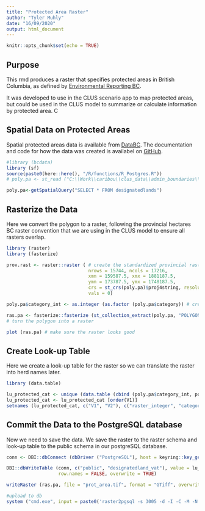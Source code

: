 ```yaml
---
title: "Protected Area Raster"
author: "Tyler Muhly"
date: "16/09/2020"
output: html_document
---
```


```r
knitr::opts_chunk$set(echo = TRUE)
```

## Purpose
This rmd produces a raster that specifies protected areas in British Columbia, as defined by [Environmental Reporting BC](https://www2.gov.bc.ca/gov/content/environment/research-monitoring-reporting/reporting/environmental-reporting-bc). 

It was developed to use in the CLUS scenario app to map protected areas, but could be used in the CLUS model to summarize or calculate information by protected area. C

## Spatial Data on Protected Areas
Spatial protected areas data is available from  [DataBC](https://catalogue.data.gov.bc.ca/dataset/land-designations-that-contribute-to-conservation-in-bc-spatial-data). The documentation and code for how the data was created is availabel on [GitHub](https://github.com/bcgov/land-designations-indicator). 

```r
#library (bcdata)
library (sf)
source(paste0(here::here(), "/R/functions/R_Postgres.R"))
# poly.pa <- st_read ("C:\\Work\\caribou\\clus_data\\admin_boundaries\\protected_areas\\provincial\\designatedlands\\designatedlands.shp",  stringsAsFactors = FALSE)

poly.pa<-getSpatialQuery("SELECT * FROM designatedlands")
```

## Rasterize the Data
Here we convert the polygon to a raster, following the provincial hectares BC raster convention that we are using in the CLUS model to ensure all rasters overlap.

```r
library (raster)
library (fasterize)

prov.rast <- raster::raster ( # create the standardized provincial raster with no data in it
                              nrows = 15744, ncols = 17216, 
                              xmn = 159587.5, xmx = 1881187.5, 
                              ymn = 173787.5, ymx = 1748187.5, 
                              crs = st_crs(poly.pa)$proj4string, resolution = c(100, 100), 
                              vals = 0)

poly.pa$category_int <- as.integer (as.factor (poly.pa$category)) # create an integer equivalent to category

ras.pa <- fasterize::fasterize (st_collection_extract(poly.pa, "POLYGON"), prov.rast, field = "category_int") 
# turn the polygon into a raster

plot (ras.pa) # make sure the raster looks good
```

## Create Look-up Table
Here we create a look-up table for the raster so we can translate the raster into herd names later.

```r
library (data.table)

lu_protected_cat <- unique (data.table (cbind (poly.pa$category_int, poly.pa$category)))
lu_protected_cat <- lu_protected_cat [order(V1)]
setnames (lu_protected_cat, c("V1", "V2"), c("raster_integer", "category"))

```

## Commit the Data to the PostgreSQL database
Now we need to save the data. We save the raster to the raster schema and look-up table to the public schema in our postgreSQL database. 

```r
conn <- DBI::dbConnect (dbDriver ("PostgreSQL"), host = keyring::key_get('dbhost', keyring = 'postgreSQL'), dbname = keyring::key_get('dbname', keyring = 'postgreSQL'), port='5432', user = keyring::key_get('dbuser', keyring = 'postgreSQL'), password = keyring::key_get('dbpass', keyring = 'postgreSQL'))

DBI::dbWriteTable (conn, c("public", "designatedland_vat"), value = lu_protected_cat, 
                   row.names = FALSE, overwrite = TRUE)

writeRaster (ras.pa, file = "prot_area.tif", format = "GTiff", overwrite = TRUE)

#upload to db
system ("cmd.exe", input = paste0('raster2pgsql -s 3005 -d -I -C -M -N 2147483648  ', here::here (), '/R/params/prot_area.tif -t 100x100 rast.designatedlands | psql postgresql://clus_project:clus@DC052586:5432/clus'), show.output.on.console = FALSE, invisible = TRUE)

```

